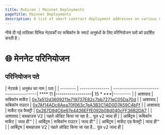```yaml
---
title: Rubicon | Mainnet Deployments
pageTitle: Mainnet Deployments
description: A list of smart contract deployment addresses on various networks.
---
```


नीचे दी गई तालिका विभिन्न नेटवर्कों पर रूबिकॉन के स्मार्ट अनुबंधों के लिए परिनियोजन पतों को प्रदर्शित करती है।

# 🌐 मेननेट परिनियोजन

## परिनियोजन पते

| नेटवर्क | अनुबंध का नाम | पता |
| -------- | --------------- | ---------------------------------------| **** 11 ****|------------------|**** 15 * ***|--------- |
| आशावाद | रूबिकॉन मार्केट | [0x7a512d3609211e719737E82c7bb7271eC05Da70d](https://optimistic.etherscan.io/address/0x7a512d3609211e719737E82c7bb7271eC05Da70d) |
| आशावाद | रूबिकॉन राउटर | [0x7Af14ADc8Aea70f063c7eA3B2C1AD0D7A59C4bFf](https://optimistic.etherscan.io/address/0x7Af14ADc8Aea70f063c7eA3B2C1AD0D7A59C4bFf) |
| आशावाद | मार्केट एड फैक्ट्री | [0x267D94C6e67e4436EFfE092b08d040cFF36B2DA7](https://optimistic.etherscan.io/address/0x267D94C6e67e4436EFfE092b08d040cFF36B2DA7) |
| आशावाद | बाथहाउस V2 | पहले ऑडिट किया जा रहा है... पूल v2 जल्द ही |
| आर्बिट्रम | रूबिकॉन मार्केट | जल्द ही™ |
| आर्बिट्रम | रूबिकॉन राउटर | जल्द ही™ |
| आर्बिट्रम | मार्केट एड फैक्ट्री | जल्द ही™ |
| आर्बिट्रम | बाथहाउस V2 | पहले ऑडिट किया जा रहा है... पूल v2 जल्द ही |